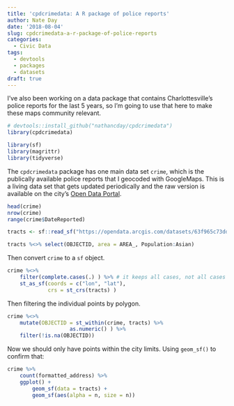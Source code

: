 ```yaml
---
title: 'cpdcrimedata: A R package of police reports'
author: Nate Day
date: '2018-08-04'
slug: cpdcrimedata-a-r-package-of-police-reports
categories:
  - Civic Data
tags:
  - devtools
  - packages
  - datasets
draft: true
---
```


I've also been working on a data package that contains Charlottesville's police reports for the last 5 years, so I'm going to use that here to make these maps community relevant.

```r
# devtools::install_github("nathancday/cpdcrimedata")
library(cpdcrimedata)

library(sf)
library(magrittr)
library(tidyverse)
```

The `cpdcrimedata` package has one main data set `crime`, which is the publically available police reports that I geocoded with GoogleMaps. This is a living data set that gets updated periodically and the raw version is available on the city's [Open Data Portal](http://opendata.charlottesville.org/).

```r
head(crime)
nrow(crime)
range(crime$DateReported)
```

```r
tracts <- sf::read_sf("https://opendata.arcgis.com/datasets/63f965c73ddf46429befe1132f7f06e2_15.geojson")

tracts %<>% select(OBJECTID, area = AREA_, Population:Asian)
```
Then convert `crime` to a `sf` object.

```r
crime %<>%
    filter(complete.cases(.) ) %>% # it keeps all cases, not all cases can be geo-coded
    st_as_sf(coords = c("lon", "lat"),
             crs = st_crs(tracts) )
```

Then filtering the individual points by polygon.

```r
crime %<>%
    mutate(OBJECTID = st_within(crime, tracts) %>%
                    as.numeric() ) %>%
    filter(!is.na(OBJECTID))
```

Now we should only have points within the city limits. Using `geom_sf()` to confirm that:

```r
crime %>%
    count(formatted_address) %>%
    ggplot() +
        geom_sf(data = tracts) +
        geom_sf(aes(alpha = n, size = n))
```